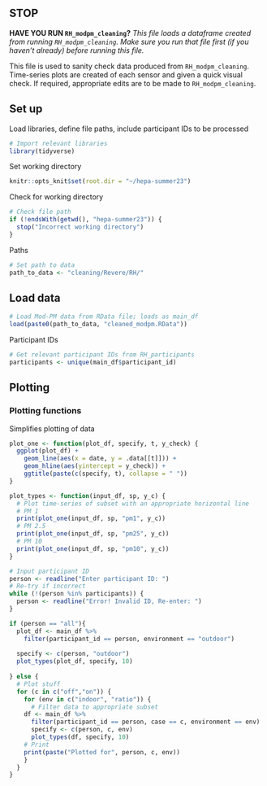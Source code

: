<!-- # Sanity Check Mod-PM Data -->

## STOP

**HAVE YOU RUN `RH_modpm_cleaning`?**
*This file loads a dataframe created from running `RH_modpm_cleaning`. Make sure you run that file first (if you haven't already) before running this file.*

This file is used to sanity check data produced from `RH_modpm_cleaning`. Time-series plots are created of each sensor and given a quick visual check. If required, appropriate edits are to be made to `RH_modpm_cleaning`.

## Set up
Load libraries, define file paths, include participant IDs to be processed
```r
# Import relevant libraries
library(tidyverse)
```
Set working directory
```r
knitr::opts_knit$set(root.dir = "~/hepa-summer23")
```

Check for working directory
```r
# Check file path
if (!endsWith(getwd(), "hepa-summer23")) {
  stop("Incorrect working directory")
}
```

Paths
```r
# Set path to data
path_to_data <- "cleaning/Revere/RH/"
```


## Load data
```r
# Load Mod-PM data from RData file; loads as main_df
load(paste0(path_to_data, "cleaned_modpm.RData"))
```

Participant IDs
```r
# Get relevant participant IDs from RH_participants
participants <- unique(main_df$participant_id)
```

## Plotting
### Plotting functions
Simplifies plotting of data
```r
plot_one <- function(plot_df, specify, t, y_check) {
  ggplot(plot_df) +
    geom_line(aes(x = date, y = .data[[t]])) +
    geom_hline(aes(yintercept = y_check)) +
    ggtitle(paste(c(specify, t), collapse = " "))
}
```

```r
plot_types <- function(input_df, sp, y_c) {
  # Plot time-series of subset with an appropriate horizontal line
  # PM 1
  print(plot_one(input_df, sp, "pm1", y_c))
  # PM 2.5
  print(plot_one(input_df, sp, "pm25", y_c))
  # PM 10
  print(plot_one(input_df, sp, "pm10", y_c))
}
```


```r
# Input participant ID
person <- readline("Enter participant ID: ")
# Re-try if incorrect
while (!(person %in% participants)) {
  person <- readline("Error! Invalid ID, Re-enter: ")
}

if (person == "all"){
  plot_df <- main_df %>%
    filter(participant_id == person, environment == "outdoor")
  
  specify <- c(person, "outdoor")
  plot_types(plot_df, specify, 10)
  
} else {
  # Plot stuff
  for (c in c("off","on")) {
    for (env in c("indoor", "ratio")) {
      # Filter data to appropriate subset
    df <- main_df %>%
      filter(participant_id == person, case == c, environment == env)
      specify <- c(person, c, env)
      plot_types(df, specify, 10)
    # Print
    print(paste("Plotted for", person, c, env))
    }
  }
}
```